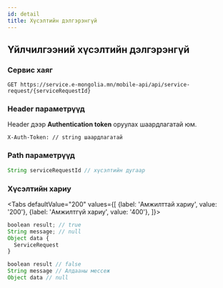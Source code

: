 ```yaml
---
id: detail
title: Хүсэлтийн дэлгэрэнгүй
---
```



## Үйлчилгээний хүсэлтийн дэлгэрэнгүй

### Сервис хаяг

```text
GET https://service.e-mongolia.mn/mobile-api/api/service-request/{serviceRequestId}
```

### Header параметрүүд

Header дээр **Authentication token** оруулах шаардлагатай юм.

```text
X-Auth-Token: // string шаардлагатай
```

### Path параметрүүд

```js
String serviceRequestId // хүсэлтийн дугаар
```

### Хүсэлтийн хариу

<Tabs
  defaultValue="200"
  values={[
    {label: 'Амжилттай хариу', value: '200'},
    {label: 'Амжилтгүй хариу', value: '400'},
  ]}>
<TabItem value="200">

```js
boolean result; // true
String message; // null
Object data {
  ServiceRequest 
}
```

</TabItem>
<TabItem value="400">

```js
boolean result // false
String message // Алдааны мессеж
Object data // null
```

</TabItem>
</Tabs>
